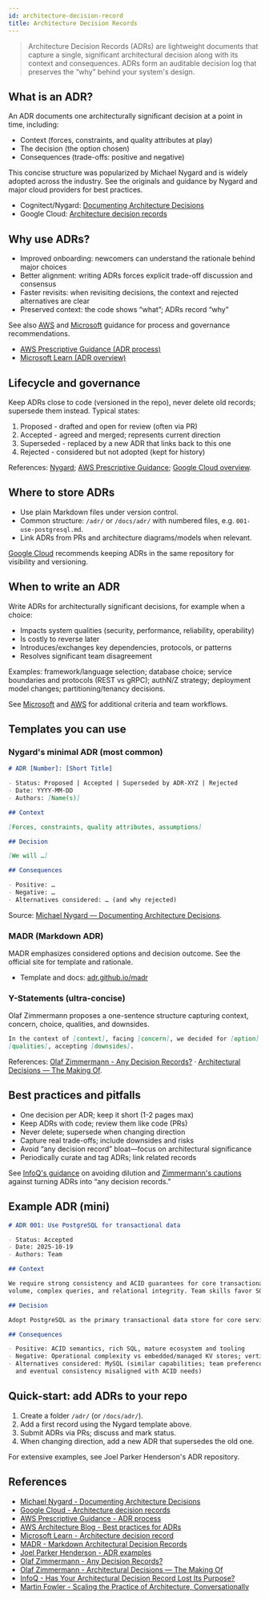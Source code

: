 ```yaml
---
id: architecture-decision-record
title: Architecture Decision Records
---
```



<div className="text--center margin-bottom--lg">
  <DocumentationImage width="80%" height="300px" />
</div>

> Architecture Decision Records (ADRs) are lightweight documents that capture a single, significant architectural
> decision along with its context and consequences. ADRs form an auditable decision log that preserves the “why” behind
> your system's design.

## What is an ADR?

An ADR documents one architecturally significant decision at a point in time, including:

- Context (forces, constraints, and quality attributes at play)
- The decision (the option chosen)
- Consequences (trade-offs: positive and negative)

This concise structure was popularized by Michael Nygard and is widely adopted across the industry. See the originals
and guidance by Nygard and major cloud providers for best practices.

- Cognitect/Nygard:
  [Documenting Architecture Decisions](https://www.cognitect.com/blog/2011/11/15/documenting-architecture-decisions)
- Google Cloud: [Architecture decision records](https://cloud.google.com/architecture/architecture-decision-records)

## Why use ADRs?

- Improved onboarding: newcomers can understand the rationale behind major choices
- Better alignment: writing ADRs forces explicit trade-off discussion and consensus
- Faster revisits: when revisiting decisions, the context and rejected alternatives are clear
- Preserved context: the code shows “what”; ADRs record “why”

See also [AWS](https://docs.aws.amazon.com/prescriptive-guidance/latest/architectural-decision-records/adr-process.html)
and [Microsoft](https://learn.microsoft.com/en-us/azure/well-architected/architect-role/architecture-decision-record)
guidance for process and governance recommendations.

- [AWS Prescriptive Guidance (ADR process)](https://docs.aws.amazon.com/prescriptive-guidance/latest/architectural-decision-records/adr-process.html)
- [Microsoft Learn (ADR overview)](https://learn.microsoft.com/en-us/azure/well-architected/architect-role/architecture-decision-record)

## Lifecycle and governance

Keep ADRs close to code (versioned in the repo), never delete old records; supersede them instead. Typical states:

1. Proposed - drafted and open for review (often via PR)
2. Accepted - agreed and merged; represents current direction
3. Superseded - replaced by a new ADR that links back to this one
4. Rejected - considered but not adopted (kept for history)

References: [Nygard](https://www.cognitect.com/blog/2011/11/15/documenting-architecture-decisions);
[AWS Prescriptive Guidance](https://docs.aws.amazon.com/prescriptive-guidance/latest/architectural-decision-records/adr-process.html);
[Google Cloud overview](https://cloud.google.com/architecture/architecture-decision-records).

## Where to store ADRs

- Use plain Markdown files under version control.
- Common structure: `/adr/` or `/docs/adr/` with numbered files, e.g. `001-use-postgresql.md`.
- Link ADRs from PRs and architecture diagrams/models when relevant.

[Google Cloud](https://cloud.google.com/architecture/architecture-decision-records) recommends keeping ADRs in the same
repository for visibility and versioning.

## When to write an ADR

Write ADRs for architecturally significant decisions, for example when a choice:

- Impacts system qualities (security, performance, reliability, operability)
- Is costly to reverse later
- Introduces/exchanges key dependencies, protocols, or patterns
- Resolves significant team disagreement

Examples: framework/language selection; database choice; service boundaries and protocols (REST vs gRPC); authN/Z
strategy; deployment model changes; partitioning/tenancy decisions.

See [Microsoft](https://learn.microsoft.com/en-us/azure/well-architected/architect-role/architecture-decision-record)
and [AWS](https://docs.aws.amazon.com/prescriptive-guidance/latest/architectural-decision-records/adr-process.html) for
additional criteria and team workflows.

## Templates you can use

### Nygard's minimal ADR (most common)

```markdown
# ADR [Number]: [Short Title]

- Status: Proposed | Accepted | Superseded by ADR-XYZ | Rejected
- Date: YYYY-MM-DD
- Authors: [Name(s)]

## Context

[Forces, constraints, quality attributes, assumptions]

## Decision

[We will …]

## Consequences

- Positive: …
- Negative: …
- Alternatives considered: … (and why rejected)
```

Source:
[Michael Nygard — Documenting Architecture Decisions](https://www.cognitect.com/blog/2011/11/15/documenting-architecture-decisions).

### MADR (Markdown ADR)

MADR emphasizes considered options and decision outcome. See the official site for template and rationale.

- Template and docs: [adr.github.io/madr](https://adr.github.io/madr/)

### Y-Statements (ultra-concise)

Olaf Zimmermann proposes a one-sentence structure capturing context, concern, choice, qualities, and downsides.

```markdown
In the context of [context], facing [concern], we decided for [option] and against [alternatives] to achieve
[qualities], accepting [downsides].
```

References: [Olaf Zimmermann - Any Decision Records?](https://ozimmer.ch/practices/2021/04/23/AnyDecisionRecords.html) ·
[Architectural Decisions — The Making Of](https://ozimmer.ch/practices/2020/04/27/ArchitectureDecisionMaking.html).

## Best practices and pitfalls

- One decision per ADR; keep it short (1-2 pages max)
- Keep ADRs with code; review them like code (PRs)
- Never delete; supersede when changing direction
- Capture real trade-offs; include downsides and risks
- Avoid “any decision record” bloat—focus on architectural significance
- Periodically curate and tag ADRs; link related records

See [InfoQ's guidance](https://www.infoq.com/articles/architectural-decision-record-purpose/) on avoiding dilution and
[Zimmermann's cautions](https://ozimmer.ch/practices/2021/04/23/AnyDecisionRecords.html) against turning ADRs into “any
decision records.”

## Example ADR (mini)

```markdown
# ADR 001: Use PostgreSQL for transactional data

- Status: Accepted
- Date: 2025-10-19
- Authors: Team

## Context

We require strong consistency and ACID guarantees for core transactional workflows. Our workload expects medium write
volume, complex queries, and relational integrity. Team skills favor SQL RDBMS.

## Decision

Adopt PostgreSQL as the primary transactional data store for core services.

## Consequences

- Positive: ACID semantics, rich SQL, mature ecosystem and tooling
- Negative: Operational complexity vs embedded/managed KV stores; vertical scaling limits without sharding
- Alternatives considered: MySQL (similar capabilities; team preference for Postgres features), MongoDB (document model
  and eventual consistency misaligned with ACID needs)
```

## Quick-start: add ADRs to your repo

1. Create a folder `/adr/` (or `/docs/adr/`).
2. Add a first record using the Nygard template above.
3. Submit ADRs via PRs; discuss and mark status.
4. When changing direction, add a new ADR that supersedes the old one.

For extensive examples, see Joel Parker Henderson's ADR repository.

## References

- [Michael Nygard - Documenting Architecture Decisions](https://www.cognitect.com/blog/2011/11/15/documenting-architecture-decisions)
- [Google Cloud - Architecture decision records](https://cloud.google.com/architecture/architecture-decision-records)
- [AWS Prescriptive Guidance - ADR process](https://docs.aws.amazon.com/prescriptive-guidance/latest/architectural-decision-records/adr-process.html)
- [AWS Architecture Blog - Best practices for ADRs](https://aws.amazon.com/blogs/architecture/master-architecture-decision-records-adrs-best-practices-for-effective-decision-making/)
- [Microsoft Learn - Architecture decision record](https://learn.microsoft.com/en-us/azure/well-architected/architect-role/architecture-decision-record)
- [MADR - Markdown Architectural Decision Records](https://adr.github.io/madr/)
- [Joel Parker Henderson - ADR examples](https://github.com/joelparkerhenderson/architecture-decision-record)
- [Olaf Zimmermann - Any Decision Records?](https://ozimmer.ch/practices/2021/04/23/AnyDecisionRecords.html)
- [Olaf Zimmermann - Architectural Decisions — The Making Of](https://ozimmer.ch/practices/2020/04/27/ArchitectureDecisionMaking.html)
- [InfoQ - Has Your Architectural Decision Record Lost Its Purpose?](https://www.infoq.com/articles/architectural-decision-record-purpose/)
- [Martin Fowler - Scaling the Practice of Architecture, Conversationally](https://martinfowler.com/articles/scaling-architecture-conversationally.html)
